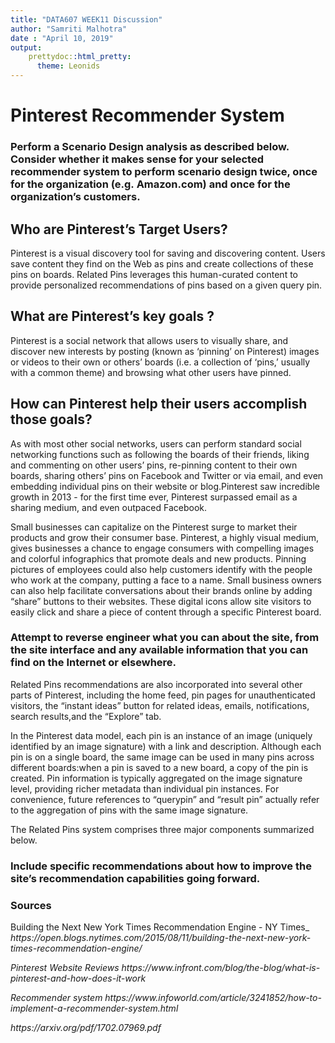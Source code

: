 ---
title: "DATA607 WEEK11 Discussion"
author: "Samriti Malhotra"
date : "April 10, 2019"
output:
    prettydoc::html_pretty:
      theme: Leonids
---

# Pinterest Recommender System

### Perform a Scenario Design analysis as described below.  Consider whether it makes sense for your selected recommender system to perform scenario design twice, once for the organization (e.g. Amazon.com) and once for the organization's customers.

## Who are Pinterest's Target Users?
Pinterest is a visual discovery tool for saving and discovering content. Users save content they find on the Web as pins and create collections of these pins on boards. Related Pins leverages this human-curated content to provide personalized recommendations of pins based on a given query pin.

## What are Pinterest's key goals ?
Pinterest is a social network that allows users to visually share, and discover new interests by posting (known as 'pinning' on Pinterest) images or videos to their own or others' boards (i.e. a collection of 'pins,' usually with a common theme) and browsing what other users have pinned.

## How can Pinterest help their users accomplish those goals?
As with most other social networks, users can perform standard social networking functions such as following the boards of their friends, liking and commenting on other users' pins, re-pinning content to their own boards, sharing others' pins on Facebook and Twitter or via email, and even embedding individual pins on their website or blog.Pinterest saw incredible growth in 2013 - for the first time ever, Pinterest surpassed email as a sharing medium, and even outpaced Facebook.

Small businesses can capitalize on the Pinterest surge to market their products and grow their consumer base. Pinterest, a highly visual medium, gives businesses a chance to engage consumers with compelling images and colorful infographics that promote deals and new products. Pinning pictures of employees could also help customers identify with the people who work at the company, putting a face to a name. Small business owners can also help facilitate conversations about their brands online by adding "share" buttons to their websites. These digital icons allow site visitors to easily click and share a piece of content through a specific Pinterest board.

### Attempt to reverse engineer what you can about the site, from the site interface and any available information that you can find on the Internet or elsewhere.

Related Pins recommendations are also incorporated into several other parts of Pinterest, including the home feed, pin pages for unauthenticated visitors, the “instant ideas” button for related ideas, emails, notifications, search results,and the “Explore” tab.

In the Pinterest data model, each pin is an instance of an image (uniquely identified by an image signature) with a link and description. Although each pin is on a single board, the same image can be used in many pins across different boards:when a pin is saved to a new board, a copy of the pin is created. Pin information is typically aggregated on the image
signature level, providing richer metadata than individual pin instances. For convenience, future references to “querypin” and “result pin” actually refer to the aggregation of pins with the same image signature.

The Related Pins system comprises three major components summarized below.

### Include specific recommendations about how to improve the site's recommendation capabilities going forward.



### Sources

Building the Next New York Times Recommendation Engine - NY Times_
_https://open.blogs.nytimes.com/2015/08/11/building-the-next-new-york-times-recommendation-engine/_

_Pinterest Website Reviews_
_https://www.infront.com/blog/the-blog/what-is-pinterest-and-how-does-it-work_

_Recommender system_
_https://www.infoworld.com/article/3241852/how-to-implement-a-recommender-system.html_

_https://arxiv.org/pdf/1702.07969.pdf_

